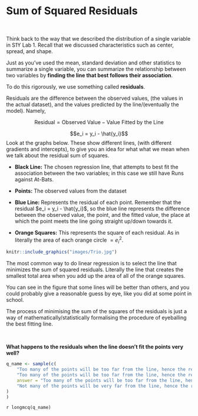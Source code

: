 # Sum of Squared Residuals 

<br>

Think back to the way that we described the distribution of a single variable in S1Y Lab 1. Recall that we discussed characteristics such as center, spread, and shape. 

Just as you've used the mean, standard deviation and other statistics to summarize a single variable,  you can summarize the relationship between two variables by **finding the line that best follows their association**. 

To do this rigorously, we use something called **residuals**. 

Residuals are the difference between the observed values, (the values in the actual dataset), and the values predicted by the line/(eventually the model). Namely,

$$\textrm{Residual} = \textrm{Observed Value} - \textrm{Value Fitted by the Line}$$

$$e_i = y_i - \hat{y_i}$$
Look at the graphs below. These show different lines, (with different gradients and intercepts), to give you an idea for what what we mean when we talk about the residual sum of squares. 

* **Black Line:** The chosen regression line, that attempts to best fit the association between the two variables; in this case we still have Runs against At-Bats. 

* **Points:** The observed values from the dataset 

* **Blue Line:** Represents the residual of each point. Remember that the residual $e_i = y_i - \hat{y_i}$, so the blue line represents the difference between the observed value, the point, and the fitted value, the place at which the point meets the line going straight up/down towards it. 

* **Orange Squares:** This represents the square of each residual. As in literally the area of each orange circle $= e_i^2$.

```r
knitr::include_graphics("images/Trio.jpg")
```

The most common way to do linear regression is to select the line that minimizes the sum of squared residuals. Literally the line that creates the smallest total area when you add up the area of all of the orange squares. 

You can see in the figure that some lines will be better than others, and you could probably give a reasonable guess by eye, like you did at some point in school. 

The process of minimising the sum of the squares of the residuals is just a way of mathematically/statistically formalising the procedure of eyeballing the best fitting line. 

<br>

**What happens to the residuals when the line doesn't fit the points very well?**

```r
q_name <- sample(c(
    "Too many of the points will be too far from the line, hence the residuals will be too small In turn, the residual sum of squares, (the total area of all the orange squares), will be too small.",
    "Too many of the points will be too far from the line, hence the residuals will be small. In turn, the residual sum of squares, (the total area of all the orange squares), will be too large.",
    answer = "Too many of the points will be too far from the line, hence the residuals will be too large. In turn, the residual sum of squares, (the total area of all the orange squares), will be too large.",
    "Not many of the points will be very far from the line, hence the residuals will be small. In turn, the residual sum of squares, (the total area of all the orange squares), will be small."
)
)
```

`r longmcq(q_name)`

<br>
